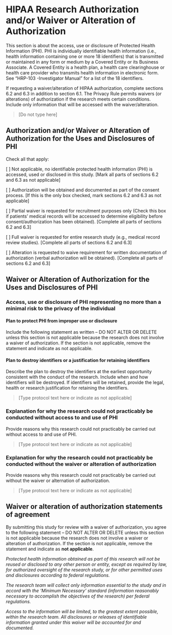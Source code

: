 # HIPAA Research Authorization and/or Waiver or Alteration of Authorization

::: {.instr_box}

This section is about the access, use or disclosure of Protected Health Information (PHI).
PHI is individually identifiable health information (i.e., health information containing one or more 18 identifiers) that is transmitted or maintained in any form or medium by a Covered Entity or its Business Associate. 
A Covered Entity is a health plan, a health care clearinghouse or health care provider who transmits health information in electronic form.
See “HRP-103 -Investigator Manual” for a list of the 18 identifiers.

If requesting a waiver/alteration of HIPAA authorization, complete sections 6.2 and 6.3 in addition to section 6.1. The Privacy Rule permits waivers (or alterations) of authorization if the research meets certain conditions. Include only information that will be accessed with the waiver/alteration. 

:::

> [Do not type here]


## Authorization and/or Waiver or Alteration of Authorization for the Uses and Disclosures of PHI

::: {.instr_box}

Check all that apply:

:::

[ ]	Not applicable, no identifiable protected health information (PHI) is accessed, used or disclosed in this study. [Mark all parts of sections 6.2 and 6.3 as not applicable]

[ ]	Authorization will be obtained and documented as part of the consent process. [If this is the only box checked, mark sections 6.2 and 6.3 as not applicable]

[ ]	Partial waiver is requested for recruitment purposes only (Check this box if patients’ medical records will be accessed to determine eligibility before consent/authorization has been obtained). [Complete all parts of sections 6.2 and 6.3]

[ ]	Full waiver is requested for entire research study (e.g., medical record review studies). [Complete all parts of sections 6.2 and 6.3]

[ ]	Alteration is requested to waive requirement for written documentation of authorization (verbal authorization will be obtained). [Complete all parts of sections 6.2 and 6.3]

## Waiver or Alteration of Authorization for the Uses and Disclosures of PHI

### Access, use or disclosure of PHI representing no more than a minimal risk to the privacy of the individual

#### Plan to protect PHI from improper use or disclosure

::: {.instr_box}

Include the following statement as written – DO NOT ALTER OR DELETE unless this section is not applicable because the research does not involve a waiver of authorization. If the section is not applicable, remove the statement and indicate as not applicable.

:::

#### Plan to destroy identifiers or a justification for retaining identifiers 

::: {.instr_box}

Describe the plan to destroy the identifiers at the earliest opportunity consistent with the conduct of the research. Include when and how identifiers will be destroyed. If identifiers will be retained, provide the legal, health or research justification for retaining the identifiers.

:::

> [Type protocol text here or indicate as not applicable]

### Explanation for why the research could not practicably be conducted without access to and use of PHI

::: {.instr_box}

Provide reasons why this research could not practicably be carried out without access to and use of PHI.

:::

> [Type protocol text here or indicate as not applicable]

### Explanation for why the research could not practicably be conducted without the waiver or alteration of authorization

::: {.instr_box}

Provide reasons why this research could not practicably be carried out without the waiver or alternation of authorization.

:::

> [Type protocol text here or indicate as not applicable]

## Waiver or alteration of authorization statements of agreement

::: {.instr_box}

By submitting this study for review with a waiver of authorization, you agree to the following statement – DO NOT ALTER OR DELETE unless this section is not applicable because the research does not involve a waiver or alteration of authorization. If the section is not applicable, remove the statement and indicate as **not applicable**.

:::

*Protected health information obtained as part of this research will not be reused or disclosed to any other person or entity, except as required by law, for authorized oversight of the research study, or for other permitted uses and disclosures according to federal regulations.*

*The research team will collect only information essential to the study and in accord with the ‘Minimum Necessary’ standard (information reasonably necessary to accomplish the objectives of the research) per federal regulations.* 

*Access to the information will be limited, to the greatest extent possible, within the research team. All disclosures or releases of identifiable information granted under this waiver will be accounted for and documented.*
